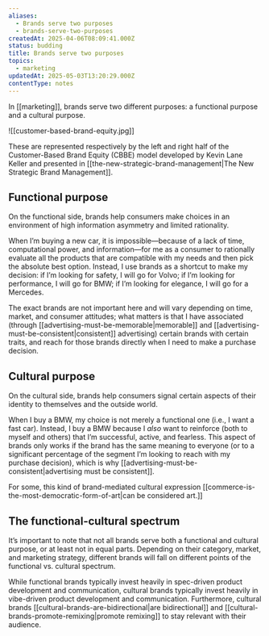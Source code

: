 ```yaml
---
aliases:
  - Brands serve two purposes
  - brands-serve-two-purposes
createdAt: 2025-04-06T08:09:41.000Z
status: budding
title: Brands serve two purposes
topics:
  - marketing
updatedAt: 2025-05-03T13:20:29.000Z
contentType: notes
---
```

In [[marketing]], brands serve two different purposes: a functional purpose and a cultural purpose.

![[customer-based-brand-equity.jpg]]

These are represented respectively by the left and right half of the Customer-Based Brand Equity (CBBE) model developed by Kevin Lane Keller and presented in [[the-new-strategic-brand-management|The New Strategic Brand Management]].

## Functional purpose

On the functional side, brands help consumers make choices in an environment of high information asymmetry and limited rationality.

When I’m buying a new car, it is impossible—because of a lack of time, computational power, and information—for me as a consumer to rationally evaluate all the products that are compatible with my needs and then pick the absolute best option. Instead, I use brands as a shortcut to make my decision: if I’m looking for safety, I will go for Volvo; if I’m looking for performance, I will go for BMW; if I’m looking for elegance, I will go for a Mercedes.

The exact brands are not important here and will vary depending on time, market, and consumer attitudes; what matters is that I have associated (through [[advertising-must-be-memorable|memorable]] and [[advertising-must-be-consistent|consistent]] advertising) certain brands with certain traits, and reach for those brands directly when I need to make a purchase decision.

## Cultural purpose

On the cultural side, brands help consumers signal certain aspects of their identity to themselves and the outside world.

When I buy a BMW, my choice is not merely a functional one (i.e., I want a fast car). Instead, I buy a BMW because I _also_ want to reinforce (both to myself and others) that I’m successful, active, and fearless. This aspect of brands only works if the brand has the same meaning to everyone (or to a significant percentage of the segment I’m looking to reach with my purchase decision), which is why [[advertising-must-be-consistent|advertising must be consistent]].

For some, this kind of brand-mediated cultural expression [[commerce-is-the-most-democratic-form-of-art|can be considered art.]]

## The functional-cultural spectrum

It’s important to note that not all brands serve both a functional and cultural purpose, or at least not in equal parts. Depending on their category, market, and marketing strategy, different brands will fall on different points of the functional vs. cultural spectrum.

While functional brands typically invest heavily in spec-driven product development and communication, cultural brands typically invest heavily in vibe-driven product development and communication. Furthermore, cultural brands [[cultural-brands-are-bidirectional|are bidirectional]] and [[cultural-brands-promote-remixing|promote remixing]] to stay relevant with their audience.
